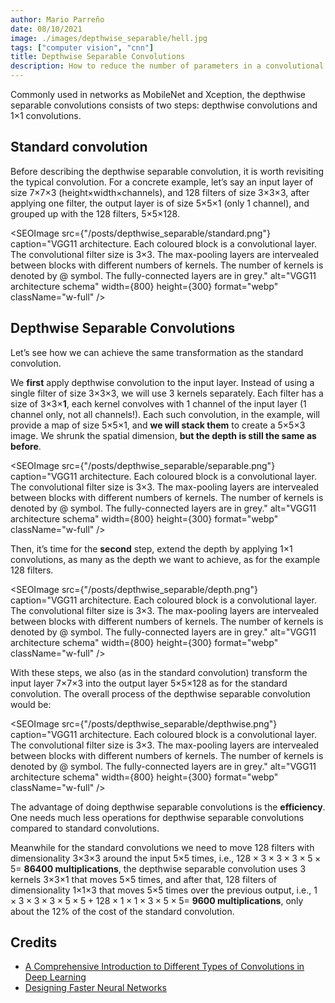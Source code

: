 ```yaml
---
author: Mario Parreño
date: 08/10/2021
image: ./images/depthwise_separable/hell.jpg
tags: ["computer vision", "cnn"]
title: Depthwise Separable Convolutions
description: How to reduce the number of parameters in a convolutional layer.
---
```


Commonly used in networks as MobileNet and Xception, the depthwise separable convolutions consists of two steps: depthwise convolutions and 1×1 convolutions.

## Standard convolution

Before describing the depthwise separable convolution, it is worth revisiting the
typical convolution. For a concrete example,
let’s say an input layer of size 7×7×3 (height×width×channels),
and 128 filters of size 3×3×3, after applying one filter,
the output layer is of size 5×5×1 (only 1 channel), and grouped up with the 128 filters, 5×5×128.

<SEOImage
    src={"/posts/depthwise_separable/standard.png"}
    caption="VGG11 architecture. Each coloured block is a convolutional layer. The convolutional filter size is 3×3. The max-pooling layers are intervealed between blocks with different numbers of kernels. The number of kernels is denoted by @ symbol. The fully-connected layers are in grey."
    alt="VGG11 architecture schema"
    width={800}
    height={300}
    format="webp"
    className="w-full"
/>

## Depthwise Separable Convolutions

Let’s see how we can achieve the <Underlined color="green">same transformation</Underlined>
as the standard convolution.

We **first** apply depthwise convolution to the input layer.
Instead of using a single filter of size 3×3×3, we will use 3 <Underlined>kernels separately</Underlined>.
Each filter has a size of 3×3×**1**, each kernel convolves with
1 channel of the input layer (<Underlined>1 channel only, not all channels</Underlined>!).
Each such convolution, in the example, will provide a map of size 5×5×1, and
**we will stack them** to create a 5×5×3 image. We shrunk the spatial dimension,
**but the depth is still the same as before**.

<SEOImage
    src={"/posts/depthwise_separable/separable.png"}
    caption="VGG11 architecture. Each coloured block is a convolutional layer. The convolutional filter size is 3×3. The max-pooling layers are intervealed between blocks with different numbers of kernels. The number of kernels is denoted by @ symbol. The fully-connected layers are in grey."
    alt="VGG11 architecture schema"
    width={800}
    height={300}
    format="webp"
    className="w-full"
/>

Then, it’s time for the **second** step, extend the depth by applying 1×1 convolutions,
as many as the depth we want to achieve, as for the example 128 filters.

<SEOImage
    src={"/posts/depthwise_separable/depth.png"}
    caption="VGG11 architecture. Each coloured block is a convolutional layer. The convolutional filter size is 3×3. The max-pooling layers are intervealed between blocks with different numbers of kernels. The number of kernels is denoted by @ symbol. The fully-connected layers are in grey."
    alt="VGG11 architecture schema"
    width={800}
    height={300}
    format="webp"
    className="w-full"
/>

With these steps, we also (as in the standard convolution) transform the input layer 7×7×3 into
the output layer 5×5×128 as for the standard convolution.
The overall process of the depthwise separable convolution would be:

<SEOImage
    src={"/posts/depthwise_separable/depthwise.png"}
    caption="VGG11 architecture. Each coloured block is a convolutional layer. The convolutional filter size is 3×3. The max-pooling layers are intervealed between blocks with different numbers of kernels. The number of kernels is denoted by @ symbol. The fully-connected layers are in grey."
    alt="VGG11 architecture schema"
    width={800}
    height={300}
    format="webp"
    className="w-full"
/>

The advantage of doing depthwise separable convolutions is the **efficiency**.
One needs much less operations for depthwise separable convolutions compared to standard convolutions.

Meanwhile for the standard convolutions we need to move 128 filters with
dimensionality 3×3×3 around the input 5×5 times, i.e., $128×3×3×3×5×5 =$ **86400 multiplications**,
the depthwise separable convolution uses 3 kernels 3×3×1 that moves 5×5 times, and
after that, 128 filters of dimensionality 1×1×3 that moves 5×5 times over the previous output,
i.e., $1×3×3×3×5×5 + 128×1×1×3×5×5 =$ **9600 multiplications**,
<Underlined color="green">only about the 12% of the cost of the standard convolution</Underlined>.

## Credits

- [A Comprehensive Introduction to Different Types of Convolutions in Deep Learning](https://towardsdatascience.com/a-comprehensive-introduction-to-different-types-of-convolutions-in-deep-learning-669281e58215)
- [Designing Faster Neural Networks](https://medium.com/@dmangla3/designing-faster-neural-networks-e1f1dc026533)